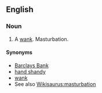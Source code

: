 ==English==

===Noun===
{{en-noun|head=[[ham]] [[shank]]}}

# {{label|en|Cockney rhyming slang|vulgar}} A [[wank]]. Masturbation.

====Synonyms====
* [[Barclays Bank]]
* [[hand shandy]]
* [[wank]]
* See also [[Wikisaurus:masturbation]]